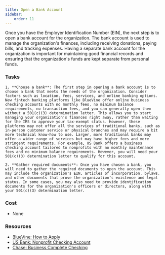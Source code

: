 ```yaml
---
title: Open a Bank Account
sidebar:
    order: 11
---
```


Once you have the Employer Identification Number (EIN), the next step is to open a bank account for the organization. The bank account is used to manage the organization's finances, including receiving donations, paying bills, and tracking expenses. Having a separate bank account for the organization is important for maintaining good financial records and ensuring that the organization's funds are kept separate from personal funds.

### Tasks

<Steps>

    1. **Choose a bank**: The first step in opening a bank account is to choose a bank that meets the needs of the organization. Consider factors such as location, fees, services, and online banking options. New fintech banking platforms like BlueVine offer online business checking accounts with no monthly fees, no minimum balance requirements, no transaction fees, and you can generally open them without a 501(c)(3) determination letter. This allows you to start managing your organization's finances right away, rather than waiting for the IRS to approve your tax-exempt status. However, these platforms may not offer all the services of traditional banks, such as in-person customer service or physical branches and may require a bit more technical know-how to use. Larger, more traditional banks may offer a wider range of services but may have higher fees and more stringent requirements. For example, US Bank offers a business checking account tailored to nonprofits with no monthly maintenance fees and no minimum balance requirements. However, you will need your 501(c)(3) determination letter to qualify for this account.

    2. **Gather required documents**: Once you have chosen a bank, you will need to gather the required documents to open the account. This may include the organization's EIN, articles of incorporation, bylaws, and other documents that prove the organization's existence and legal status. In some cases, you may also need to provide identification documents for the organization's officers or directors, along with your 501(c)(3) determination letter.

</Steps>

### Cost

- None

### Resources

- [BlueVine: How to Apply](https://www.bluevine.com/guides/checking/how-to-apply)
- [US Bank: Nonprofit Checking Account](https://www.usbank.com/business-banking/business-bank-accounts/business-checking/nonprofit-checking-account.html)
- [Chase: Business Complete Checking](https://www.chase.com/business/banking/checking)

